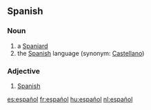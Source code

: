 == Spanish ==
=== Noun ===

# a [[Spaniard]]
# the [[Spanish]] language (synonym: [[Castellano]])

=== Adjective ===

# [[Spanish]]

[[es:español]]
[[fr:español]]
[[hu:español]]
[[nl:español]]